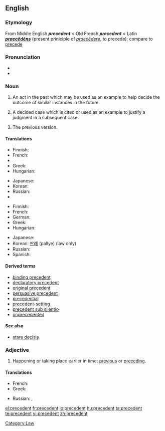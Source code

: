 ==English==
{{wikipedia}}

===Etymology===
From Middle English '''''precedent''''' < Old French '''''precedent''''' < Latin '''''[[praecēdēns]]''''' (present priniciple of ''[[praecēdere]]'', to precede); compare to [[precede]]

===Pronunciation===
* {{enPR|/prĕs'ĭ-dənt/|/prĕs'ĭ-dənt/ ''for adjective sense''}}
* {{audio|en-us-precedent.ogg|Audio (US)}}

===Noun===
{{en-noun}}

# An act in the past which may be used as an example to help decide the outcome of similar instances in the future.
# {{legal}} A decided case which is cited or used as an example to justify a judgment in a subsequent case.
# The previous version.

====Translations====
{{trans-top|past act used as example}}
* Finnish: {{t-|fi|ennakkotapaus}}
* French: {{t+|fr|précédent}}
* {{trreq|German}}
* Greek: {{t|el|προηγούμενο|n|tr=prοigoúmeno}}
* Hungarian: {{t-|hu|precedens}}
{{trans-mid}}
* Japanese: {{t|ja|先例|tr=senrei|sc=Jpan}}
* Korean: {{t-|ko|사례|tr=sarye|sc=Hang}}
* Russian: {{t|ru|прецедент|m|tr=pr'eced'ént|sc=Cyrl}}
* {{trreq|Spanish}}
{{trans-bottom}}

{{trans-top|prior judgment in law}}
* Finnish: {{t-|fi|ennakkotapaus}}
* French: {{t+|fr|jurisprudence}}
* German: {{t|de|Präzedenzfall|m}}
* Greek: {{t|el|δεδικασμένο|n|tr=dedikasméno}}
* Hungarian: {{t-|hu|precedens}}
{{trans-mid}}
* Japanese: {{t|ja|判例|tr=hanrei|sc=Jpan}}
* Korean: [[판례]] (pallye) (law only)
* Russian: {{t|ru|прецедент|m|tr=pr'eced'ént|sc=Cyrl}}
* Spanish: {{t-|es|precendente|m}}
{{trans-bottom}}

====Derived terms====
* [[binding precedent]]
* [[declaratory precedent]]
* [[original precedent]]
* [[persuasive precedent]]
* [[precedential]]
* [[precedent-setting]]
* [[precedent sub silentio]]
* [[unprecedented]]

====See also====
* [[stare decisis]]

===Adjective===
{{en-adj|-}}

# Happening or taking place earlier in time; [[previous]] or [[preceding]].

====Translations====
<!-- is this necessary? -->
{{trans-top|earlier in time}}
* French: {{t+|fr|précédent}}
* Greek: {{t|el|προηγούμενος|tr=prοigoúmenos}}
{{trans-mid}}
* Russian: {{t|ru|предшествующий|tr=pr'edšéstvujuš'ij|sc=Cyrl}}, {{t|ru|предыдущий|tr=pr'edydúš'ij|sc=Cyrl}}
{{trans-bottom}}

[[Category:Law]]

[[el:precedent]]
[[fr:precedent]]
[[io:precedent]]
[[hu:precedent]]
[[ta:precedent]]
[[te:precedent]]
[[vi:precedent]]
[[zh:precedent]]